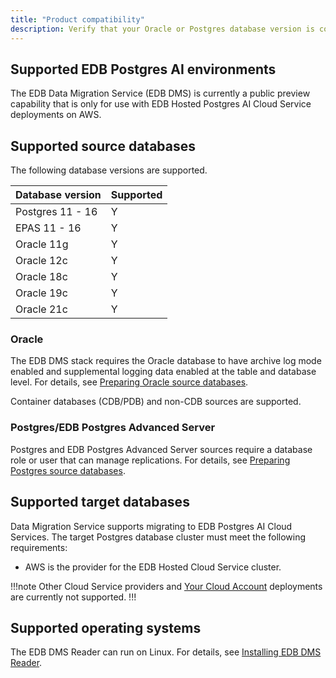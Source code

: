 ```yaml
---
title: "Product compatibility"
description: Verify that your Oracle or Postgres database version is compatible with EDB Data Migration Service.
---
```


<div id="supported_versions" class="registered_link"></div>

## Supported EDB Postgres AI environments

The EDB Data Migration Service (EDB DMS) is currently a public preview capability that is only for use with EDB Hosted Postgres AI Cloud Service deployments on AWS.

## Supported source databases

The following database versions are supported.

| Database version | Supported |
|------------------|-----------|
| Postgres 11 - 16 | Y         |
| EPAS 11 - 16     | Y         |
| Oracle 11g       | Y         |
| Oracle 12c       | Y         |
| Oracle 18c       | Y         |
| Oracle 19c       | Y         |
| Oracle 21c       | Y         |

### Oracle

The EDB DMS stack requires the Oracle database to have archive log mode enabled and supplemental logging data enabled at the table and database level. For details, see [Preparing Oracle source databases](getting_started/preparing_db/preparing_oracle_source_databases).

Container databases (CDB/PDB) and non-CDB sources are supported.

### Postgres/EDB Postgres Advanced Server

Postgres and EDB Postgres Advanced Server sources require a database role or user that can manage replications. For details, see [Preparing Postgres source databases](getting_started/preparing_db/preparing_postgres_source_databases).

## Supported target databases 

Data Migration Service supports migrating to EDB Postgres AI Cloud Services. The target Postgres database cluster must meet the following requirements:

-   AWS is the provider for the EDB Hosted Cloud Service cluster. 

!!!note
   Other Cloud Service providers and [Your Cloud Account](/edb-postgres-ai/cloud-service/getting_started/your_cloud_account/) deployments are currently not supported.
!!!

## Supported operating systems

The EDB DMS Reader can run on Linux. For details, see [Installing EDB DMS Reader](getting_started/installing).
